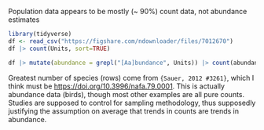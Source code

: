 


Population data appears to be mostly (~ 90%) count data, not abundance estimates

```r
library(tidyverse)
df <- read_csv("https://figshare.com/ndownloader/files/7012670")
df |> count(Units, sort=TRUE)

df |> mutate(abundance = grepl("[Aa]bundance", Units)) |> count(abundance)
```


Greatest number of species (rows) come from `{Sauer, 2012 #3261}`, which I think must be <https://doi.org/10.3996/nafa.79.0001>.
This is actually abundance data (birds), though most other examples are all pure counts.
Studies are supposed to control for sampling methodology, thus supposedly justifying the assumption on average that trends in counts are trends in abundance. 

